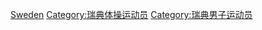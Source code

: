 [[Category:各国男子体操运动员|Sweden]]
[[Category:瑞典体操运动员|Category:瑞典体操运动员]]
[[Category:瑞典男子运动员|Category:瑞典男子运动员]]